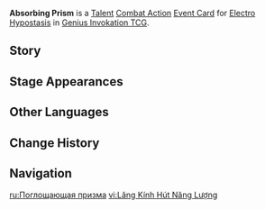 {{Genius Invokation TCG Infobox
|id        = 224011
|image     = Absorbing Prism Event Card.png
|type      = Event Card
|group     = Talent;Combat Action
|character = Electro Hypostasis
|effect    = '''Combat Action''': When your active character is '''Electro Hypostasis''', heal that character for 3 HP and attach the '''[[Electro Crystal Core]]''' to them.
|matching  = 2
|element   = Electro
|source1   = Achieve victory within 4 Rounds in [[Genius Invokation TCG/Stage/Little Rose/Electro Hypostasis's Whisper|Electro Hypostasis's Whisper]]
|source2   = Win with less than 2 characters defeated in [[Genius Invokation TCG/Stage/Little Rose/Electro Hypostasis's Whisper|Electro Hypostasis's Whisper]]
}}
'''Absorbing Prism''' is a [[Talent Card|Talent]] [[Combat Action Card|Combat Action]] [[Event Card]] for [[Electro Hypostasis (Character Card)|Electro Hypostasis]] in [[Genius Invokation TCG]].

==Story==
{{Description|"Here's our chance!"<br>"Hey, it's on our side!"|title=Electro Hypostasis: Absorbing Prism}}

==Stage Appearances==
{{Genius Invokation TCG Stage Appearances}}

==Other Languages==
{{Other Languages
|en        = Absorbing Prism
|zhs       = 汲能棱晶
|zhs_rm    = Jínéng Léngjīng
|zht       = 汲能稜晶
|zht_rm    = Jínéng Léngjīng
|zh_tl     = 
|ja        = エネルギー吸収プリズム
|ja_rm     = Enerugii Kyuushuu Purizumu
|ja_tl     = Energy Absorbing Prism
|ko        = 에너지 흡수 결정
|ko_tl     = Energy Absorption Crystal
|es        = Prisma embebedor
|es_tl     = Absorbing Prism
|fr        = Prisme absorbant
|fr_tl     = Absorbing Prism
|ru        = Поглощающая призма
|ru_tl     = Absorbing Prism
|th        = Absorbing Prism
|vi        = Lăng Kính Hút Năng Lượng
|vi_tl     = 
|de        = Absorbierendes Prisma
|de_tl     = Absorbing Prism
|id        = Absorbing Prism
|pt        = Prisma Absorvente
|pt_tl     = 
|tr        = Soğuran Prizma
|tr_tl     = 
|it        = Prisma assimilante
|it_tl     = Assimilating Prism
}}

==Change History==
{{Change History|3.7}}

==Navigation==
{{Genius Invokation TCG Navbox|Event Card}}

[[ru:Поглощающая призма]]
[[vi:Lăng Kính Hút Năng Lượng]]